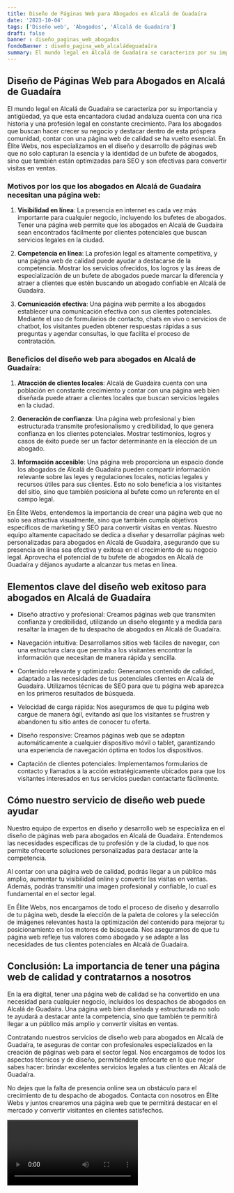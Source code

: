```yaml
---
title: Diseño de Páginas Web para Abogados en Alcalá de Guadaíra
date: '2023-10-04'
tags: ['Diseño web', 'Abogados', 'Alcalá de Guadaíra']
draft: false
banner : diseño_paginas_web_abogados
fondoBanner : diseño_pagina_web_alcaládeguadaíra
summary: El mundo legal en Alcalá de Guadaíra se caracteriza por su importancia y antigüedad, ya que esta encantadora ciudad andaluza cuenta con una rica historia y una profesión legal en constante crecimiento. Para los abogados que buscan hacer crecer su negocio y destacar dentro de esta próspera comunidad, contar con una página web de calidad se ha vuelto esencial. En Élite Webs, nos especializamos en el diseño y desarrollo de páginas web que no solo capturan la esencia y la identidad de un bufete de abogados, sino que también están optimizadas para SEO y son efectivas para convertir visitas en ventas.
---
```


## Diseño de Páginas Web para Abogados en Alcalá de Guadaíra

El mundo legal en Alcalá de Guadaíra se caracteriza por su importancia y antigüedad, ya que esta encantadora ciudad andaluza cuenta con una rica historia y una profesión legal en constante crecimiento. Para los abogados que buscan hacer crecer su negocio y destacar dentro de esta próspera comunidad, contar con una página web de calidad se ha vuelto esencial. En Élite Webs, nos especializamos en el diseño y desarrollo de páginas web que no solo capturan la esencia y la identidad de un bufete de abogados, sino que también están optimizadas para SEO y son efectivas para convertir visitas en ventas.

### Motivos por los que los abogados en Alcalá de Guadaíra necesitan una página web:

1. **Visibilidad en línea**: La presencia en internet es cada vez más importante para cualquier negocio, incluyendo los bufetes de abogados. Tener una página web permite que los abogados en Alcalá de Guadaíra sean encontrados fácilmente por clientes potenciales que buscan servicios legales en la ciudad.

2. **Competencia en línea**: La profesión legal es altamente competitiva, y una página web de calidad puede ayudar a destacarse de la competencia. Mostrar los servicios ofrecidos, los logros y las áreas de especialización de un bufete de abogados puede marcar la diferencia y atraer a clientes que estén buscando un abogado confiable en Alcalá de Guadaíra.

3. **Comunicación efectiva**: Una página web permite a los abogados establecer una comunicación efectiva con sus clientes potenciales. Mediante el uso de formularios de contacto, chats en vivo o servicios de chatbot, los visitantes pueden obtener respuestas rápidas a sus preguntas y agendar consultas, lo que facilita el proceso de contratación.

### Beneficios del diseño web para abogados en Alcalá de Guadaíra:

1. **Atracción de clientes locales**: Alcalá de Guadaíra cuenta con una población en constante crecimiento y contar con una página web bien diseñada puede atraer a clientes locales que buscan servicios legales en la ciudad.

2. **Generación de confianza**: Una página web profesional y bien estructurada transmite profesionalismo y credibilidad, lo que genera confianza en los clientes potenciales. Mostrar testimonios, logros y casos de éxito puede ser un factor determinante en la elección de un abogado.

3. **Información accesible**: Una página web proporciona un espacio donde los abogados de Alcalá de Guadaíra pueden compartir información relevante sobre las leyes y regulaciones locales, noticias legales y recursos útiles para sus clientes. Esto no solo beneficia a los visitantes del sitio, sino que también posiciona al bufete como un referente en el campo legal.

En Élite Webs, entendemos la importancia de crear una página web que no solo sea atractiva visualmente, sino que también cumpla objetivos específicos de marketing y SEO para convertir visitas en ventas. Nuestro equipo altamente capacitado se dedica a diseñar y desarrollar páginas web personalizadas para abogados en Alcalá de Guadaíra, asegurando que su presencia en línea sea efectiva y exitosa en el crecimiento de su negocio legal. Aprovecha el potencial de tu bufete de abogados en Alcalá de Guadaíra y déjanos ayudarte a alcanzar tus metas en línea.

<GifSeo />

<Cta />

## Elementos clave del diseño web exitoso para abogados en Alcalá de Guadaíra

- Diseño atractivo y profesional: Creamos páginas web que transmiten confianza y credibilidad, utilizando un diseño elegante y a medida para resaltar la imagen de tu despacho de abogados en Alcalá de Guadaíra.

- Navegación intuitiva: Desarrollamos sitios web fáciles de navegar, con una estructura clara que permita a los visitantes encontrar la información que necesitan de manera rápida y sencilla.

- Contenido relevante y optimizado: Generamos contenido de calidad, adaptado a las necesidades de tus potenciales clientes en Alcalá de Guadaíra. Utilizamos técnicas de SEO para que tu página web aparezca en los primeros resultados de búsqueda.

- Velocidad de carga rápida: Nos aseguramos de que tu página web cargue de manera ágil, evitando así que los visitantes se frustren y abandonen tu sitio antes de conocer tu oferta.

- Diseño responsive: Creamos páginas web que se adaptan automáticamente a cualquier dispositivo móvil o tablet, garantizando una experiencia de navegación óptima en todos los dispositivos.

- Captación de clientes potenciales: Implementamos formularios de contacto y llamados a la acción estratégicamente ubicados para que los visitantes interesados en tus servicios puedan contactarte fácilmente.

## Cómo nuestro servicio de diseño web puede ayudar

Nuestro equipo de expertos en diseño y desarrollo web se especializa en el diseño de páginas web para abogados en Alcalá de Guadaíra. Entendemos las necesidades específicas de tu profesión y de la ciudad, lo que nos permite ofrecerte soluciones personalizadas para destacar ante la competencia.

Al contar con una página web de calidad, podrás llegar a un público más amplio, aumentar tu visibilidad online y convertir las visitas en ventas. Además, podrás transmitir una imagen profesional y confiable, lo cual es fundamental en el sector legal.

En Élite Webs, nos encargamos de todo el proceso de diseño y desarrollo de tu página web, desde la elección de la paleta de colores y la selección de imágenes relevantes hasta la optimización del contenido para mejorar tu posicionamiento en los motores de búsqueda. Nos aseguramos de que tu página web refleje tus valores como abogado y se adapte a las necesidades de tus clientes potenciales en Alcalá de Guadaíra.

## Conclusión: La importancia de tener una página web de calidad y contratarnos a nosotros

En la era digital, tener una página web de calidad se ha convertido en una necesidad para cualquier negocio, incluidos los despachos de abogados en Alcalá de Guadaíra. Una página web bien diseñada y estructurada no solo te ayudará a destacar ante la competencia, sino que también te permitirá llegar a un público más amplio y convertir visitas en ventas.

Contratando nuestros servicios de diseño web para abogados en Alcalá de Guadaíra, te aseguras de contar con profesionales especializados en la creación de páginas web para el sector legal. Nos encargamos de todos los aspectos técnicos y de diseño, permitiéndote enfocarte en lo que mejor sabes hacer: brindar excelentes servicios legales a tus clientes en Alcalá de Guadaíra.

No dejes que la falta de presencia online sea un obstáculo para el crecimiento de tu despacho de abogados. Contacta con nosotros en Élite Webs y juntos crearemos una página web que te permitirá destacar en el mercado y convertir visitantes en clientes satisfechos.

<Video />

<CtaBot job='Abogados' city='Alcalá de Guadaíra'/>

<Gmaps query='Alcalá de Guadaíra+españa+maps' />